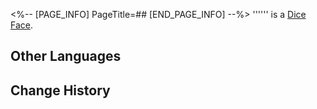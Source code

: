 <%-- [PAGE_INFO]
PageTitle=##
[END_PAGE_INFO] --%>
{{Item Infobox
|id          = 250528
|image       = Item .png{{subst:void|<!--$UPLOAD:<<SpriteOutput/Rogue/DLC/Dice/SurfaceIcon/IconRogueDlcDiceFaceI7.png>-<Item .png>-<Item Icons>>-->}}
|type        = Dice Face
|invCategory = 
|rarity      = 4
|effect      = 
|description = 
}}
'''''' is a [[Dice Face]].

==Other Languages==
{{Other Languages
|en   = 
|zhs  = 
|zht  = 
|ja   = 
|ko   = 
|es   = 
|fr   = 
|ru   = 
|th   = 
|vi   = 
|de   = 
|id   = 
|pt   = 
}}

==Change History==
{{Change History|1.6}}